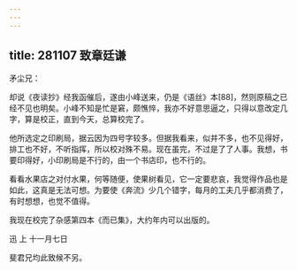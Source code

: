 ```yaml
---
---
---
```

title: 281107 致章廷谦
---




矛尘兄：

却说《夜读抄》经我函催后，遂由小峰送来，仍是《语丝》本[88]，然则原稿之已经不见也明矣。小峰不知是忙是窘，颇憔悴，我亦不好意思逼之，只得以意改定几字，算是校正，直到今天，总算校完了。

他所选定之印刷局，据云因为四号字较多。但据我看来，似并不多，也不见得好，排工也不好，不听指挥，所以校对殊不易。现在虽完，不过是了了人事。我想，书要印得好，小印刷局是不行的，由一个书店印，也不行的。

看看水果店之对付水果，何等随便，使果树看见，它一定要悲哀，我觉得作品也是如此，这真是无法可想。为要使《奔流》少几个错字，每月的工夫几乎都消费了，有时想想，也觉不值得。

我现在校完了杂感第四本《而已集》，大约年内可以出版的。

迅 上 十一月七日

斐君兄均此致候不另。